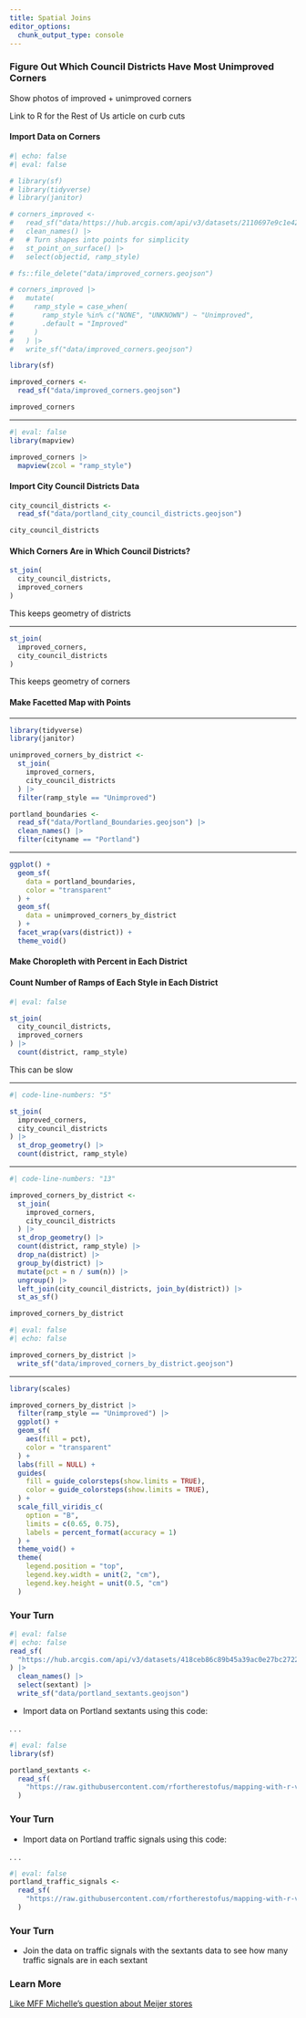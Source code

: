 ```yaml
---
title: Spatial Joins
editor_options: 
  chunk_output_type: console
---
```


### Figure Out Which Council Districts Have Most Unimproved Corners {.inverse}

::: {.notes}
Show photos of improved + unimproved corners

Link to R for the Rest of Us article on curb cuts
:::

#### Import Data on Corners 

```r
#| echo: false
#| eval: false

# library(sf)
# library(tidyverse)
# library(janitor)

# corners_improved <-
#   read_sf("data/https://hub.arcgis.com/api/v3/datasets/2110697e9c1e42f3a87f75c310da64f1_78/downloads/data?format=geojson&spatialRefId=4326&where=1%3D1") |>
#   clean_names() |>
#   # Turn shapes into points for simplicity
#   st_point_on_surface() |>
#   select(objectid, ramp_style)

# fs::file_delete("data/improved_corners.geojson")

# corners_improved |>
#   mutate(
#     ramp_style = case_when(
#       ramp_style %in% c("NONE", "UNKNOWN") ~ "Unimproved",
#       .default = "Improved"
#     )
#   ) |>
#   write_sf("data/improved_corners.geojson")
```

```r
library(sf)

improved_corners <-
  read_sf("data/improved_corners.geojson")

improved_corners
```

---

```r
#| eval: false
library(mapview)

improved_corners |>
  mapview(zcol = "ramp_style")
```

#### Import City Council Districts Data

```r
city_council_districts <-
  read_sf("data/portland_city_council_districts.geojson")

city_council_districts
```

#### Which Corners Are in Which Council Districts?

```r
st_join(
  city_council_districts,
  improved_corners
)
```

::: {.notes}
This keeps geometry of districts
:::

---

```r
st_join(
  improved_corners,
  city_council_districts
)
```

::: {.notes}
This keeps geometry of corners
:::

#### Make Facetted Map with Points {.inverse}

---

```r
library(tidyverse)
library(janitor)

unimproved_corners_by_district <-
  st_join(
    improved_corners,
    city_council_districts
  ) |>
  filter(ramp_style == "Unimproved")

portland_boundaries <-
  read_sf("data/Portland_Boundaries.geojson") |>
  clean_names() |>
  filter(cityname == "Portland")
```

---

```r
ggplot() +
  geom_sf(
    data = portland_boundaries,
    color = "transparent"
  ) +
  geom_sf(
    data = unimproved_corners_by_district
  ) +
  facet_wrap(vars(district)) +
  theme_void()
```

#### Make Choropleth with Percent in Each District {.inverse}

#### Count Number of Ramps of Each Style in Each District

```r
#| eval: false

st_join(
  city_council_districts,
  improved_corners
) |>
  count(district, ramp_style)
```

::: {.notes}
This can be slow
:::

---

```r
#| code-line-numbers: "5"

st_join(
  improved_corners,
  city_council_districts
) |>
  st_drop_geometry() |>
  count(district, ramp_style)
```

---

```r
#| code-line-numbers: "13"

improved_corners_by_district <-
  st_join(
    improved_corners,
    city_council_districts
  ) |>
  st_drop_geometry() |>
  count(district, ramp_style) |>
  drop_na(district) |>
  group_by(district) |>
  mutate(pct = n / sum(n)) |>
  ungroup() |>
  left_join(city_council_districts, join_by(district)) |>
  st_as_sf()

improved_corners_by_district
```

```r
#| eval: false
#| echo: false

improved_corners_by_district |>
  write_sf("data/improved_corners_by_district.geojson")
```

---

```r
library(scales)

improved_corners_by_district |>
  filter(ramp_style == "Unimproved") |>
  ggplot() +
  geom_sf(
    aes(fill = pct),
    color = "transparent"
  ) +
  labs(fill = NULL) +
  guides(
    fill = guide_colorsteps(show.limits = TRUE),
    color = guide_colorsteps(show.limits = TRUE),
  ) +
  scale_fill_viridis_c(
    option = "B",
    limits = c(0.65, 0.75),
    labels = percent_format(accuracy = 1)
  ) +
  theme_void() +
  theme(
    legend.position = "top",
    legend.key.width = unit(2, "cm"),
    legend.key.height = unit(0.5, "cm")
  )
```

### Your Turn {.your-turn}

```r
#| eval: false
#| echo: false
read_sf(
  "https://hub.arcgis.com/api/v3/datasets/418ceb86c89b45a39ac0e27bc2722393_233/downloads/data?format=geojson&spatialRefId=4326&where=1%3D1"
) |>
  clean_names() |>
  select(sextant) |>
  write_sf("data/portland_sextants.geojson")
```

- Import data on Portland sextants using this code:

. . .

```r
#| eval: false
library(sf)

portland_sextants <-
  read_sf(
    "https://raw.githubusercontent.com/rfortherestofus/mapping-with-r-v2/refs/heads/main/data/portland_sextants.geojson"
  )
```

### Your Turn {.your-turn}

- Import data on Portland traffic signals using this code:

. . .

```r
#| eval: false
portland_traffic_signals <-
  read_sf(
    "https://raw.githubusercontent.com/rfortherestofus/mapping-with-r-v2/refs/heads/main/data/portland_traffic_signals.geojson"
  )
```

### Your Turn {.your-turn}

- Join the data on traffic signals with the sextants data to see how many traffic signals are in each sextant

### Learn More

[Like MFF Michelle's question about Meijer stores](https://github.com/MichiganFitnessFoundation/mff-r-training/issues/74#issuecomment-2598274428)